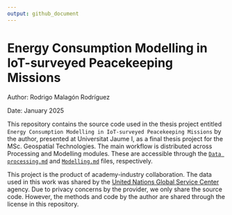 ```yaml
---
output: github_document
---
```


# Energy Consumption Modelling in IoT-surveyed Peacekeeping Missions

Author: Rodrigo Malagón Rodríguez

Date: January 2025

This repository contains the source code used in the thesis project entitled
`Energy Consumption Modelling in IoT-surveyed Peacekeeping Missions` by the author, presented at Universitat Jaume I, as a final thesis project for the MSc. Geospatial Technologies. The main workflow is distributed across Processing and Modelling modules. These are accessible through the [`Data processing.md`](Data-processing.md) and [`Modelling.md`](Modelling.md) files, respectively.

This project is the product of academy-industry collaboration. The data used in this work was shared by the [United Nations Global Service Center](https://www.ungsc.org/) agency. Due to privacy concerns by the provider, we only share the source code. However, the methods and code by the author are shared through the license in this repository.